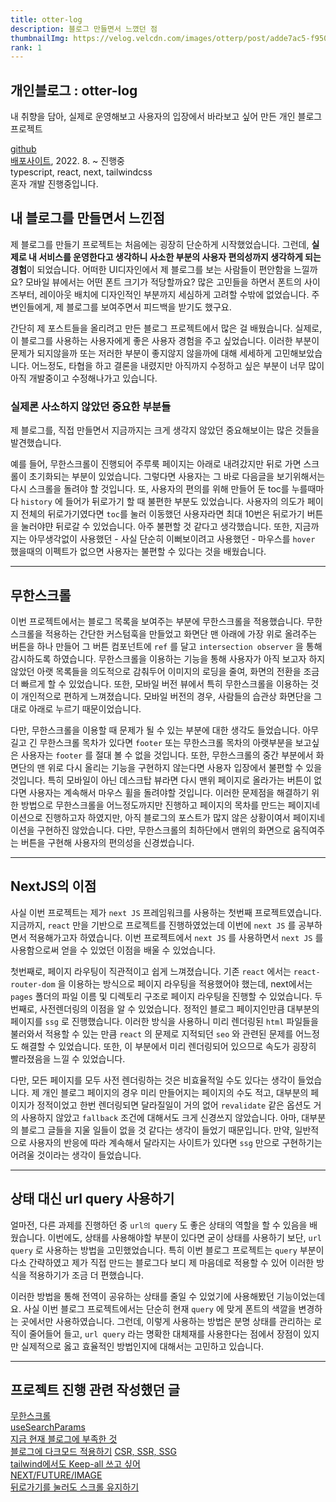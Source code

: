 ```yaml
---
title: otter-log
description: 블로그 만들면서 느꼈던 점
thumbnailImg: https://velog.velcdn.com/images/otterp/post/adde7ac5-f950-40cb-af62-2e5425dd6419/image.png
rank: 1
---
```


## 개인블로그 : otter-log

내 취향을 담아, 실제로 운영해보고 사용자의 입장에서 바라보고 싶어 만든 개인 블로그 프로젝트

[github](https://github.com/otterp012/otter-log)  
[배포사이트](http://otter-log.world), 2022. 8. ~ 진행중  
typescript, react, next, tailwindcss  
혼자 개발 진행중입니다.

## 내 블로그를 만들면서 느낀점

제 블로그를 만들기 프로젝트는 처음에는 굉장히 단순하게 시작했었습니다. 그런데, **실제로 내 서비스를 운영한다고 생각하니 사소한 부분의 사용자 편의성까지 생각하게 되는 경험**이 되었습니다. 어떠한 UI디자인에서 제 블로그를 보는 사람들이 편안함을 느낄까요? 모바일 뷰에서는 어떤 폰트 크기가 적당할까요? 많은 고민들을 하면서 폰트의 사이즈부터, 레이아웃 배치에 디자인적인 부분까지 세심하게 고려할 수밖에 없었습니다. 주변인들에게, 제 블로그를 보여주면서 피드백을 받기도 했구요.

간단히 제 포스트들을 올리려고 만든 블로그 프로젝트에서 많은 걸 배웠습니다. 실제로, 이 블로그를 사용하는 사용자에게 좋은 사용자 경험을 주고 싶었습니다. 이러한 부분이 문제가 되지않을까 또는 저러한 부분이 좋지않지 않을까에 대해 세세하게 고민해보았습니다. 어느정도, 타협을 하고 결론을 내렸지만 아직까지 수정하고 싶은 부분이 너무 많이 아직 개발중이고 수정해나가고 있습니다.

### 실제론 사소하지 않았던 중요한 부분들

제 블로그를, 직접 만들면서 지금까지는 크게 생각지 않았던 중요해보이는 많은 것들을 발견했습니다.

예를 들어, 무한스크롤이 진행되어 주루룩 페이지는 아래로 내려갔지만 뒤로 가면 스크롤이 초기화되는 부분이 있었습니다. 그렇다면 사용자는 그 바로 다음글을 보기위해서는 다시 스크롤을 돌려야 할 것입니다. 또, 사용자의 편의를 위해 만들어 둔 toc를 누를때마다 `history` 에 들어가 뒤로가기 할 때 불편한 부분도 있었습니다. 사용자의 의도가 페이지 전체의 뒤로가기였다면 `toc`를 눌러 이동했던 사용자라면 최대 10번은 뒤로가기 버튼을 눌러야먄 뒤로갈 수 있었습니다. 아주 불편할 것 같다고 생각했습니다. 또한, 지금까지는 아무생각없이 사용했던 - 사실 단순히 이뻐보이려고 사용했던 - 마우스를 `hover` 했을때의 이펙트가 없으면 사용자는 불편할 수 있다는 것을 배웠습니다.

---

## 무한스크롤

이번 프로젝트에서는 블로그 목록을 보여주는 부분에 무한스크롤을 적용했습니다. 무한스크롤을 적용하는 간단한 커스텀훅을 만들었고 화면단 맨 아래에 가장 위로 올려주는 버튼을 하나 만들어 그 버튼 컴포넌트에 `ref` 를 달고 `intersection observer` 을 통해 감시하도록 하였습니다. 무한스크롤을 이용하는 기능을 통해 사용자가 아직 보고자 하지 않았던 아랫 목록들을 의도적으로 감춰두어 이미지의 로딩을 줄여, 화면의 전환을 조금 더 빠르게 할 수 있었습니다. 또한, 모바일 버전 뷰에서 특히 무한스크롤을 이용하는 것이 개인적으로 편하게 느껴졌습니다. 모바일 버전의 경우, 사람들의 습관상 화면단을 그대로 아래로 누르기 때문이었습니다.

다만, 무한스크롤을 이용할 때 문제가 될 수 있는 부분에 대한 생각도 들었습니다. 아무 길고 긴 무한스크롤 목차가 있다면 `footer` 또는 무한스크롤 목차의 아랫부분을 보고싶은 사용자는 `footer` 를 절대 볼 수 없을 것입니다. 또한, 무한스크롤의 중간 부분에서 화면단의 맨 위로 다시 올리는 기능을 구현하지 않는다면 사용자 입장에서 불편할 수 있을 것입니다. 특히 모바일이 아닌 데스크탑 뷰라면 다시 맨위 페이지로 올라가는 버튼이 없다면 사용자는 계속해서 마우스 휠을 돌려야할 것입니다. 이러한 문제점을 해결하기 위한 방법으로 무한스크롤을 어느정도까지만 진행하고 페이지의 목차를 만드는 페이지네이션으로 진행하고자 하였지만, 아직 블로그의 포스트가 많지 않은 상황이여서 페이지네이션을 구현하진 않았습니다. 다만, 무한스크롤의 최하단에서 맨위의 화면으로 움직여주는 버튼을 구현해 사용자의 편의성을 신경썼습니다.

---

## NextJS의 이점

사실 이번 프로젝트는 제가 `next JS` 프레임워크를 사용하는 첫번째 프로젝트였습니다. 지금까지, `react` 만을 기반으로 프로젝트를 진행하였었는데 이번에 `next JS` 를 공부하면서 적용해가고자 하였습니다. 이번 프로젝트에서 `next JS` 를 사용하면서 `next JS` 를 사용함으로써 얻을 수 있었던 이점을 배울 수 있었습니다.

첫번째로, 페이지 라우팅이 직관적이고 쉽게 느껴졌습니다. 기존 `react` 에서는 `react-router-dom` 을 이용하는 방식으로 페이지 라우팅을 적용했어야 했는데, next에서는 `pages` 폴더의 파일 이름 및 디렉토리 구조로 페이지 라우팅을 진행할 수 있었습니다. 두번째로, 사전렌더링의 이점을 알 수 있었습니다. 정적인 블로그 페이지인만큼 대부분의 페이지를 `ssg` 로 진행했습니다. 이러한 방식을 사용하니 미리 렌더링된 `html` 파일들을 불러와서 적용할 수 있는 만큼 `react` 의 문제로 지적되던 `seo` 와 관련된 문제를 어느정도 해결할 수 있었습니다. 또한, 이 부분에서 미리 렌더링되어 있으므로 속도가 굉장히 빨라졌음을 느낄 수 있었습니다.

다만, 모든 페이지를 모두 사전 렌더링하는 것은 비효율적일 수도 있다는 생각이 들었습니다. 제 개인 블로그 페이지의 경우 미리 만들어지는 페이지의 수도 적고, 대부분의 페이지가 정적이었고 한번 렌더링되면 달라질일이 거의 없어 `revalidate` 같은 옵션도 거의 사용하지 않았고 `fallback` 조건에 대해서도 크게 신경쓰지 않았습니다. 아마, 대부분의 블로그 글들을 지울 일들이 없을 것 같다는 생각이 들었기 때문입니다. 만약, 일반적으로 사용자의 반응에 따라 계속해서 달라지는 사이트가 있다면 `ssg` 만으로 구현하기는 어려울 것이라는 생각이 들었습니다.

---

## 상태 대신 url query 사용하기

얼마전, 다른 과제를 진행하던 중 `url의 query` 도 좋은 상태의 역할을 할 수 있음을 배웠습니다. 이번에도, 상태를 사용해야할 부분이 있다면 굳이 상태를 사용하기 보단, `url query` 로 사용하는 방법을 고민했었습니다. 특히 이번 블로그 프로젝트는 `query` 부분이 다소 간략하였고 제가 직접 만드는 블로그다 보디 제 마음데로 적용할 수 있어 이러한 방식을 적용하기가 조금 더 편했습니다.

이러한 방법을 통해 전역이 공유하는 상태를 줄일 수 있었기에 사용해봤던 기능이었는데요. 사실 이번 블로그 프로젝트에서는 단순히 현재 `query` 에 맞게 폰트의 색깔을 변경하는 곳에서만 사용하였습니다. 그런데, 이렇게 사용하는 방법은 분명 상태를 관리하는 로직이 줄어들어 들고, `url query` 라는 명확한 대체재를 사용한다는 점에서 장점이 있지만 실제적으로 옳고 효율적인 방법인지에 대해서는 고민하고 있습니다.

---

## 프로젝트 진행 관련 작성했던 글

[무한스크롤](https://otter-log.world/post/react-infinite-scroll)  
[useSearchParams](https://otter-log.world/post/react-userSerachParams)  
[지금 현재 블로그에 부족한 것](http://otter-log.world/post/next-goingtoAdd)  
[블로그에 다크모드 적용하기](https://otter-log.world/post/next-dark-mode)
[CSR, SSR, SSG](https://otter-log.world/post/common_rendering)  
[tailwind에서도 Keep-all 쓰고 싶어](https://otter-log.world/post/style-tailwind-keep_all)  
[NEXT/FUTURE/IMAGE](https://otter-log.world/post/next-future-image)  
[뒤로가기를 눌러도 스크롤 유지하기](https://otter-log.world/post/react-preserveScroll)
